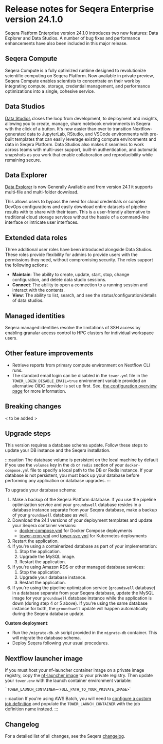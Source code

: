 # Release notes for Seqera Enterprise version 24.1.0

Seqera Platform Enterprise version 24.1.0 introduces two new features: Data Explorer and Data Studios. A number of bug fixes and performance enhancements have also been included in this major release.

## Seqera Compute

Seqera Compute is a fully optimized runtime designed to revolutionize scientific computing on Seqera Platform. Now available in private preview, Seqera Compute enables scientists to concentrate on their work by integrating compute, storage, credential management, and performance optimizations into a single, cohesive service.

## Data Studios

[Data Studios](./data-studios.mdx) closes the loop from development, to deployment and insights, allowing you to create, manage, share notebook environments in Seqera with the click of a button. It's now easier than ever to transition Nextflow-generated data to JupyterLab, RStudio, and VSCode environments with pre-built templates that can easily leverage existing compute environments and data in Seqera Platform. Data Studios also makes it seamless to work across teams with multi-user support, built-in authentication, and automatic snapshots as you work that enable collaboration and reproducibility while remaining secure.

## Data Explorer

[Data Explorer](./data-explorer.mdx) is now Generally Available and from version 24.1 it supports multi-file and multi-folder download.

This allows users to bypass the need for cloud credentials or complex DevOps configurations and easily download entire datasets of pipeline results with to share with their team. This is a user-friendly alternative to traditional cloud storage services without the hassle of a command-line interface or intricate user interfaces.

## Extended data roles

Three additional user roles have been introduced alongside Data Studios. These roles provide flexibility for admins to provide users with the permissions they need, without compromising security. The roles support the following actions:

- **Maintain**: The ability to create, update, start, stop, change configuration, and delete data studio sessions.
- **Connect**: The ability to open a connection to a running session and interact with the contents.
- **View**: The ability to list, search, and see the status/configuration/details of data studios.

## Managed identities

Seqera managed identities resolve the limitations of SSH access by enabling granular access control to HPC clusters for individual workspace users.

## Other feature improvements

- Retrieve reports from primary compute environment on Nextflow CLI runs.
- The standard email login can be disabled in the `tower.yml` file in the `TOWER_LOGIN_DISABLE_EMAIL=true` environment variable provided an alternative OIDC provider is set up first. See, [the configuration overview page](https://docs.seqera.io/platform/24.1.0/enterprise/configuration/overview) for more information.

## Breaking changes

< to be added >

## Upgrade steps

This version requires a database schema update. Follow these steps to update your DB instance and the Seqera installation.

:::caution
The database volume is persistent on the local machine by default if you use the `volumes` key in the `db` or `redis` section of your `docker-compose.yml` file to specify a local path to the DB or Redis instance. If your database is not persistent, you must back up your database before performing any application or database upgrades.
:::

To upgrade your database schema:

1. Make a backup of the Seqera Platform database. If you use the pipeline optimization service and your `groundswell` database resides in a database instance separate from your Seqera database, make a backup of your `groundswell` database as well.
2. Download the 24.1 versions of your deployment templates and update your Seqera container versions:
    - [docker-compose.yml](../_templates/docker/docker-compose.yml) for Docker Compose deployments
    - [tower-cron.yml](../_templates/k8s/tower-cron.yml) and [tower-svc.yml](../_templates/k8s/tower-svc.yml) for Kubernetes deployments
3. Restart the application.
4. If you're using a containerized database as part of your implementation:
    1. Stop the application.
    2. Upgrade the MySQL image.
    3. Restart the application.
5. If you're using Amazon RDS or other managed database services:
    1. Stop the application.
    2. Upgrade your database instance.
    3. Restart the application.
6. If you're using the pipeline optimization service (`groundswell` database) in a database separate from your Seqera database, update the MySQL image for your `groundswell` database instance while the application is down (during step 4 or 5 above). If you're using the same database instance for both, the `groundswell` update will happen automatically during the Seqera database update.

**Custom deployment**:

- Run the `/migrate-db.sh` script provided in the `migrate-db` container. This will migrate the database schema.
- Deploy Seqera following your usual procedures.

## Nextflow launcher image

If you must host your nf-launcher container image on a private image registry, copy the [nf-launcher image](https://quay.io/seqeralabs/nf-launcher:j17-24.04.2) to your private registry. Then update your `tower.env` with the launch container environment variable:

    `TOWER_LAUNCH_CONTAINER=<FULL_PATH_TO_YOUR_PRIVATE_IMAGE>`

:::caution
If you're using AWS Batch, you will need to [configure a custom job definition](../advanced-topics/custom-launch-container.mdx) and populate the `TOWER_LAUNCH_CONTAINER` with the job definition name instead.
:::

## Changelog

For a detailed list of all changes, see the Seqera [changelog](./changelog.mdx).

[gcp-vm-instance-template]: https://cloud.google.com/compute/docs/instance-templates
